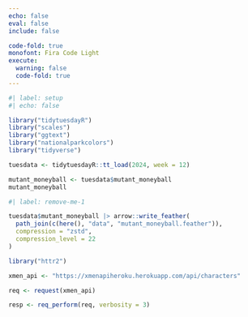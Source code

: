 ```yaml
---
echo: false
eval: false
include: false

code-fold: true
monofont: Fira Code Light
execute:
  warning: false
  code-fold: true
---
```


```r
#| label: setup
#| echo: false

library("tidytuesdayR")
library("scales")
library("ggtext")
library("nationalparkcolors")
library("tidyverse")

tuesdata <- tidytuesdayR::tt_load(2024, week = 12)
```

```r
mutant_moneyball <- tuesdata$mutant_moneyball
mutant_moneyball
```

```r
#| label: remove-me-1

tuesdata$mutant_moneyball |> arrow::write_feather(
  path_join(c(here(), "data", "mutant_moneyball.feather")),
  compression = "zstd",
  compression_level = 22
)
```

```r
library("httr2")

xmen_api <- "https://xmenapiheroku.herokuapp.com/api/characters"

req <- request(xmen_api)

resp <- req_perform(req, verbosity = 3)
```

